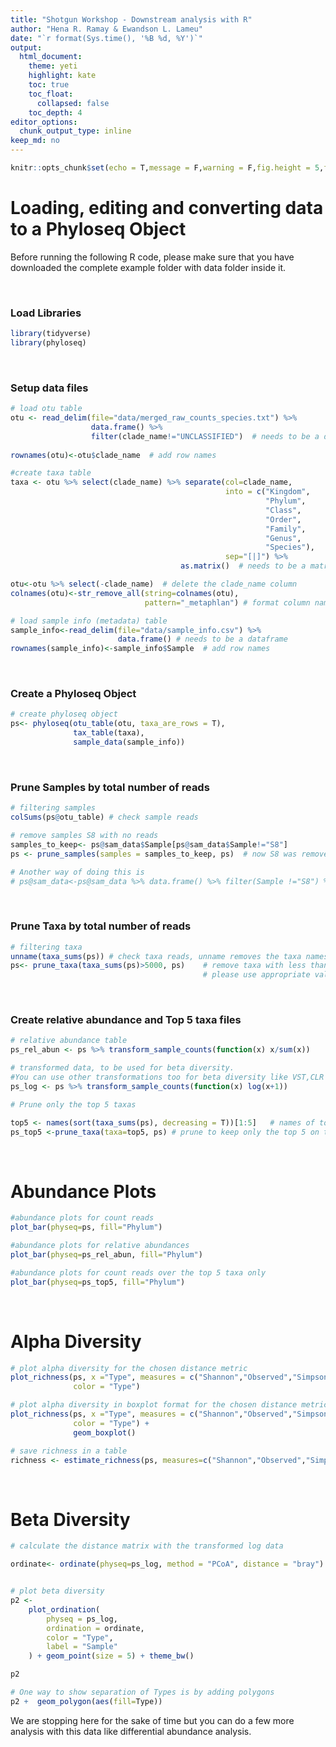 ```yaml
---
title: "Shotgun Workshop - Downstream analysis with R"
author: "Hena R. Ramay & Ewandson L. Lameu"
date: "`r format(Sys.time(), '%B %d, %Y')`"
output: 
  html_document:
    theme: yeti
    highlight: kate
    toc: true
    toc_float: 
      collapsed: false
    toc_depth: 4
editor_options: 
  chunk_output_type: inline
keep_md: no
---
```



```r
knitr::opts_chunk$set(echo = T,message = F,warning = F,fig.height = 5,fig.width = 7, include = T)
```

# **Loading, editing and converting data to a Phyloseq Object**

Before running the following R code, please make sure that you have downloaded the complete example folder with data folder inside it.

 <br>
 
### Load Libraries
```r
library(tidyverse)
library(phyloseq)


```

<br>

### Setup data files 
```r
# load otu table
otu <- read_delim(file="data/merged_raw_counts_species.txt") %>% 
                  data.frame() %>%
                  filter(clade_name!="UNCLASSIFIED")  # needs to be a dataframe
                                                                                         
rownames(otu)<-otu$clade_name  # add row names

#create taxa table
taxa <- otu %>% select(clade_name) %>% separate(col=clade_name, 
                                                into = c("Kingdom",
                                                         "Phylum",
                                                         "Class",
                                                         "Order",
                                                         "Family",
                                                         "Genus",
                                                         "Species"),
                                                sep="[|]") %>% 
                                      as.matrix()  # needs to be a matrix

otu<-otu %>% select(-clade_name)  # delete the clade_name column   
colnames(otu)<-str_remove_all(string=colnames(otu),
                              pattern="_metaphlan") # format column names 

# load sample info (metadata) table
sample_info<-read_delim(file="data/sample_info.csv") %>% 
                        data.frame() # needs to be a dataframe
rownames(sample_info)<-sample_info$Sample  # add row names 

```

<br>

### Create a Phyloseq Object
```r
# create phyloseq object
ps<- phyloseq(otu_table(otu, taxa_are_rows = T), 
              tax_table(taxa),
              sample_data(sample_info)) 

```

<br>

### Prune Samples by total number of reads
```r

# filtering samples
colSums(ps@otu_table) # check sample reads

# remove samples S8 with no reads
samples_to_keep<- ps@sam_data$Sample[ps@sam_data$Sample!="S8"]
ps <- prune_samples(samples = samples_to_keep, ps)  # now S8 was removed from ps

# Another way of doing this is
# ps@sam_data<-ps@sam_data %>% data.frame() %>% filter(Sample !="S8") %>% sample_data()


```
<br>

### Prune Taxa by total number of reads
```r

# filtering taxa
unname(taxa_sums(ps)) # check taxa reads, unname removes the taxa names as they are very long.
ps<- prune_taxa(taxa_sums(ps)>5000, ps)    # remove taxa with less than 5000 reads, 
                                           # please use appropriate value specific to your dataset


```

<br>

### Create relative abundance and Top 5 taxa files

```r
# relative abundance table
ps_rel_abun <- ps %>% transform_sample_counts(function(x) x/sum(x))

# transformed data, to be used for beta diversity. 
#You can use other transformations too for beta diversity like VST,CLR etc
ps_log <- ps %>% transform_sample_counts(function(x) log(x+1))

# Prune only the top 5 taxas

top5 <- names(sort(taxa_sums(ps), decreasing = T))[1:5]   # names of top 5 taxas
ps_top5 <-prune_taxa(taxa=top5, ps) # prune to keep only the top 5 on the phyloseq object

```

<br>

# **Abundance Plots**

```r

#abundance plots for count reads
plot_bar(physeq=ps, fill="Phylum")

#abundance plots for relative abundances
plot_bar(physeq=ps_rel_abun, fill="Phylum")

#abundance plots for count reads over the top 5 taxa only
plot_bar(physeq=ps_top5, fill="Phylum")


```

<br>

# **Alpha Diversity**

```r

# plot alpha diversity for the chosen distance metric
plot_richness(ps, x ="Type", measures = c("Shannon","Observed","Simpson"),
              color = "Type")

# plot alpha diversity in boxplot format for the chosen distance metric
plot_richness(ps, x ="Type", measures = c("Shannon","Observed","Simpson"),
              color = "Type") +
              geom_boxplot()

# save richness in a table
richness <- estimate_richness(ps, measures=c("Shannon","Observed","Simpson"))

```


<br>

# **Beta Diversity**

```r

# calculate the distance matrix with the transformed log data

ordinate<- ordinate(physeq=ps_log, method = "PCoA", distance = "bray")


# plot beta diversity
p2 <-
    plot_ordination(
        physeq = ps_log,
        ordination = ordinate,
        color = "Type",
        label = "Sample"
    ) + geom_point(size = 5) + theme_bw()

p2

# One way to show separation of Types is by adding polygons
p2 +  geom_polygon(aes(fill=Type))

```


We are stopping here for the sake of time but you can do a few more analysis with this data like differential abundance analysis.



